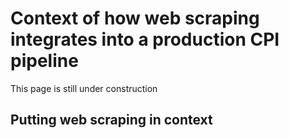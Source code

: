 # Context of how web scraping integrates into a production CPI pipeline

:::{.callout-note}
This page is still under construction 
:::

## Putting web scraping in context